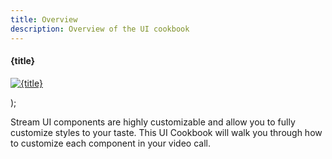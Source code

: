 ```yaml
---
title: Overview
description: Overview of the UI cookbook
---
```


  <div
    style={{
      display: 'flex',
      flexDirection: 'column',
      justifyContent: 'start',
      alignItems: 'center',
      gap: '0.5rem',
    }}
  >
    <h4 style={{ margin: '0px' }}>{title}</h4>
    <a href={link}>
      <p style={{ margin: '0', padding: '0' }}>
        <img alt={title} src={img} />
      </p>
    </a>
  </div>
);


Stream UI components are highly customizable and allow you to fully customize styles to your taste. This UI Cookbook will walk you through how to customize each component in your video call.

<div
  style={{ display: 'grid', gridTemplateColumns: '1fr 1fr 1fr', gap: '1.2rem' }}
>
  <CookbookCard
    title="Call controls"
    link="../../ui-cookbook/replacing-call-controls"
    img={CallControls}
  ></CookbookCard>
  <CookbookCard
    title="Participant label"
    link="../../ui-cookbook/custom-label"
    img={Label}
  ></CookbookCard>
  <CookbookCard
    title="Video layout"
    link="../../ui-cookbook/video-layout"
    img={VideoLayout}
  ></CookbookCard>
  <CookbookCard
    title="Ringing call"
    link="../../ui-cookbook/ringing-call"
    img={RingingCall}
  ></CookbookCard>
  <CookbookCard
    title="Lobby preview"
    link="../../ui-cookbook/lobby-preview"
    img={LobbyPreview}
  ></CookbookCard>
  <CookbookCard
    title="Video placeholder"
    link="../../ui-cookbook/video-placeholder"
    img={VideoFallback}
  ></CookbookCard>
  <CookbookCard
    title="Permission requests"
    link="../../ui-cookbook/permission-requests"
    img={PermissionRequests}
  ></CookbookCard>
  <CookbookCard
    title="Audio volume indicator"
    link="../../ui-cookbook/audio-volume-indicator"
    img={VolumeIndicator}
  ></CookbookCard>
  <CookbookCard
    title="Network quality indicator"
    link="../../ui-cookbook/network-quality-indicator"
    img={NetworkIndicator}
  ></CookbookCard>
  <CookbookCard
    title="Call preview thumbnail"
    link="../../ui-cookbook/call-preview-thumbnail"
  ></CookbookCard>
  <CookbookCard
    title="Speaking while muted notification"
    link="../../ui-cookbook/speaking-while-muted"
    img={SpeakingWhileMuted}
  ></CookbookCard>
  <CookbookCard
    title="Connection unstable"
    link="../../ui-cookbook/connection-unstable"
    img={ConnectionWarning}
  ></CookbookCard>
  <CookbookCard
    title="Participant view"
    link="../../ui-cookbook/participant-view-customizations"
    img={Participant}
  ></CookbookCard>
  <CookbookCard
    title="Fullscreen mode"
    link="../../ui-cookbook/fullscreen-mode"
  ></CookbookCard>
  <CookbookCard
    title="Runtime layout switching"
    link="../../ui-cookbook/runtime-layout-switching"
  ></CookbookCard>
  <CookbookCard
    title="Watching a livestream"
    link="../../ui-cookbook/watching-a-livestream"
  ></CookbookCard>
  <CookbookCard
    title="Call quality rating"
    link="../../ui-cookbook/call-quality-rating"
    img={CallQualityRating}
  ></CookbookCard>
  <CookbookCard
    title="Transcriptions"
    link="../../ui-cookbook/transcriptions"
  ></CookbookCard>
  <CookbookCard
    title="Participant notification sound"
    link="../../ui-cookbook/participant-notification-sound"
  ></CookbookCard>
  <CookbookCard
    title="Session timers"
    link="../../ui-cookbook/session-timers"
    img={SessionTimer}
  ></CookbookCard>
  <CookbookCard
    title="Manual video quality selection"
    link="../../ui-cookbook/manual-video-quality-selection"
    img={ManualVideoQuality}
  ></CookbookCard>
</div>
